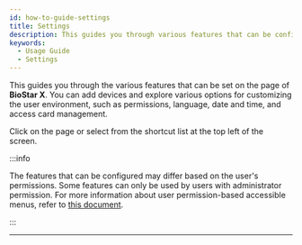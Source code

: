 ```yaml
---
id: how-to-guide-settings
title: Settings
description: This guides you through various features that can be configured on the settings page of BioStar X.
keywords:
  - Usage Guide
  - Settings
---
```


This guides you through the various features that can be set on the <Cmd sid='shell.header.setting' /> page of **BioStar X**. You can add devices and explore various options for customizing the user environment, such as permissions, language, date and time, and access card management. 

Click <Cmd sid='shell.header.setting' /> on the <Cmd sid='shell.header.launcher' /> page or select <Cmd sid='shell.header.setting' /> from the shortcut list at the top left of the screen.

:::info

The features that can be configured may differ based on the user's permissions. Some features can only be used by users with administrator permission. For more information about user permission-based accessible menus, refer to [this document](set-permission#operatorLevel).

:::

---

<Overview />
